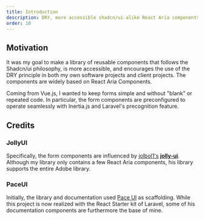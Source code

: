 ```yaml
---
title: Introduction
description: DRY, more accessible shadcn/ui-alike React Aria components, optimized for Inertia.js with Laravel's Precognition feature build in.
order: 10
---
```

## Motivation
It was my goal to make a library of reusable components that follows the Shadcn/ui philosophy, is more accessible, and
encourages the use of the DRY principle in both my own software projects and client projects. The components are widely
based on React Aria Components.

Coming from Vue.js, I wanted to keep forms simple and without "blank" or repeated code. In
particular, the form components are preconfigured to operate seamlessly with Inertia.js and Laravel's precognition
feature.

## Credits

### JollyUI
Specifically, the form components are influenced by [jolbol1's](https://github.com/jolbol1) **[jolly-ui](https://www.jollyui.dev/)**. Although my library only contains a few React Aria components, his library supports the entire Adobe library.

### PaceUI
Initially, the library and documentation used [Pace UI](https://www.paceui.com/) as scaffolding. While this project is now realized with the React Starter kit of Laravel, some of his documentation components are furthermore the base of mine.
